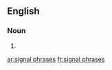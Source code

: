 ==English==

===Noun===
{{head|en}}

# {{plural of|signal phrase}}

[[ar:signal phrases]]
[[fr:signal phrases]]